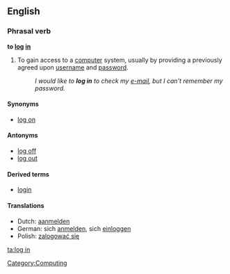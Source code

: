 {{see|login|lögin}}
==English==

===Phrasal verb===
'''to [[log]] [[in]]''' 

# To gain access to a [[computer]] system, usually by providing a previously agreed upon [[username]] and [[password]].
#: ''I would like to '''log in''' to check my [[e-mail]], but I can't remember my password.''

====Synonyms====
*[[log on]]

====Antonyms====
*[[log off]]
*[[log out]]

====Derived terms====
*[[login]]

====Translations====
*Dutch: [[aanmelden]]
*German: sich [[anmelden]], sich [[einloggen]]
*Polish: [[zalogować się]]

[[Category:Computing]]

[[ta:log in]]
